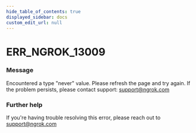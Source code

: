 ```yaml
---
hide_table_of_contents: true
displayed_sidebar: docs
custom_edit_url: null
---
```



# ERR_NGROK_13009

### Message
Encountered a type "never" value. Please refresh the page and try again. If the problem persists, please contact support: support@ngrok.com

### Further help
If you're having trouble resolving this error, please reach out to [support@ngrok.com](mailto:support@ngrok.com?subject=Help%20with%20ERR_NGROK_13009)


<ErrorDetails error='err_ngrok_13009' />
